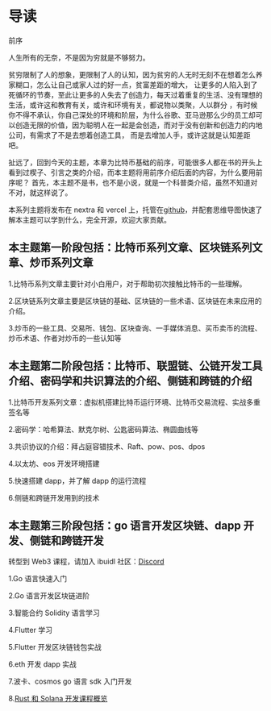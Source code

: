 # 导读

前序

人生所有的无奈，不是因为穷就是不够努力。

贫穷限制了人的想象，更限制了人的认知，因为贫穷的人无时无刻不在想着怎么养家糊口，怎么让自己或家人过的好一点，贫富差距的增大， 让更多的人陷入到了死循环的节奏，至此让更多的人失去了创造力，每天过着重复的生活、没有理想的生活，或许这和教育有关，或许和环境有关，都说物以类聚，人以群分 ，有时候你不得不承认，你自己深处的环境和阶层，为什么谷歌、亚马逊那么少的员工却可以创造无限的价值，因为聪明人在一起是会创造，而对于没有创新和创造力的内地公司，有需求了不是去想着创造工具， 而是去增加人手，或许这就是认知差距吧。

扯远了，回到今天的主题，本章为比特币基础的前序，可能很多人都在书的开头上看到过楔子、引言之类的介绍，而本主题将用前序介绍后面的内容，为什么要用前序呢？ 首先，本主题不是书，也不是小说，就是一个科普类介绍，虽然不知道对不对，就这样说了。

本系列主题将发布在 nextra 和 vercel 上，托管在[github](https://github.com/chuhemiao/wiki.kkdemian)，并配套思维导图快速了解本主题可以学到什么，完全开源，欢迎大家贡献。

## 本主题第一阶段包括：比特币系列文章、区块链系列文章、炒币系列文章

1.比特币系列文章主要针对小白用户，对于帮助初次接触比特币的一些理解。

2.区块链系列文章主要是区块链的基础、区块链的一些术语、区块链在未来应用的介绍。

3.炒币的一些工具、交易所、钱包、区块查询、一手媒体消息、买币卖币的流程、炒币术语、作者对炒币的一些认知等

## 本主题第二阶段包括：比特币、联盟链、公链开发工具介绍、密码学和共识算法的介绍、侧链和跨链的介绍

1.比特币开发系列文章：虚拟机搭建比特币运行环境、比特币交易流程、实战多重签名等

2.密码学：哈希算法、默克尔树、公匙密码算法、椭圆曲线等

3.共识协议的介绍：拜占庭容错技术、Raft、pow、pos、dpos

4.以太坊、eos 开发环境搭建

5.快速搭建 dapp，并了解 dapp 的运行流程

6.侧链和跨链开发用到的技术

## 本主题第三阶段包括：go 语言开发区块链、dapp 开发、侧链和跨链开发

转型到 Web3 课程，请加入 ibuidl 社区：[Discord](https://discord.com/invite/ZMTPBdxw2W)

1.Go 语言快速入门

2.Go 语言开发区块链进阶

3.智能合约 Solidity 语言学习

4.Flutter 学习

5.Flutter 开发区块链钱包实战

6.eth 开发 dapp 实战

7.波卡、cosmos go 语言 sdk 入门开发

8.[Rust 和 Solana 开发课程概览](https://blog.ibuidl.org/%E5%85%AC%E5%BC%80%E8%AF%BE/19d5094e-6082-43a4-adfc-33aa3af95da6)

